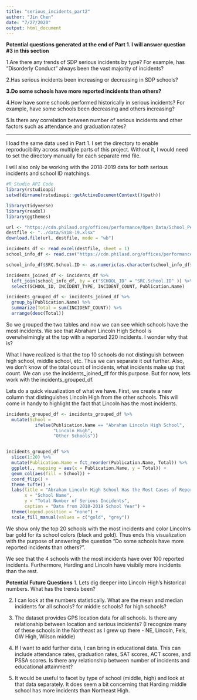```yaml
---
title: "serious_incidents_part2"
author: "Jin Chen"
date: "7/27/2020"
output: html_document
---
```


**Potential questions generated at the end of Part 1. I will answer question #3 in this section**

1.Are there any trends of SDP serious incidents by type? For example, has "Disorderly Conduct" always been the vast majority of incidents?

2.Has serious incidents been increasing or decreasing in SDP schools?

**3.Do some schools have more reported incidents than others?**

4.How have some schools performed historically in serious incidents? For example, have some schools been decreasing and others increasing?

5.Is there any correlation between number of serious incidents and other factors such as attendance and graduation rates?


---
I load the same data used in Part 1. I set the directory to enable reproducibility across multiple parts of this project. Without it, I would need to set the directory manually for each separate rmd file.

I will also only be working with the 2018-2019 data for both serious incidents and school ID matchings. 

```r
#R Studio API Code
library(rstudioapi)
setwd(dirname(rstudioapi::getActiveDocumentContext()$path))

library(tidyverse)
library(readxl)
library(ggthemes)

url <- "https://cdn.philasd.org/offices/performance/Open_Data/School_Performance/Serious_Incidents/School%20Profiles%20Serious%20Incidents%202018-2019.xlsx"
destfile <- "../data/SY18-19.xlsx"
download.file(url, destfile, mode = "wb")

incidents_df <- read_excel(destfile, sheet = 1)
school_info_df <- read.csv("https://cdn.philasd.org/offices/performance/Open_Data/School_Information/School_List/2018-2019%20Master%20School%20List%20(20190510).csv")

```

```r
school_info_df$SRC.School.ID <- as.numeric(as.character(school_info_df$SRC.School.ID))

incidents_joined_df <- incidents_df %>% 
  left_join(school_info_df, by = c("SCHOOL_ID" = "SRC.School.ID" )) %>% 
  select(SCHOOL_ID, INCIDENT_TYPE, INCIDENT_COUNT, Publication.Name)

incidents_grouped_df <- incidents_joined_df %>% 
  group_by(Publication.Name) %>% 
  summarize(Total = sum(INCIDENT_COUNT)) %>% 
  arrange(desc(Total))
```
So we grouped the two tables and now we can see which schools have the most incidents. We see that Abraham Lincoln High School is overwhelmingly at the top with a reported 220 incidents. I wonder why that is?

What I have realized is that the top 10 schools do not distinguish between high school, middle school, etc. Thus we can separate it out further. Also, we don't know of the total count of incidents, what incidents make up that count. We can use the incidents_joined_df for this purpose. But for now, lets work with the incidents_grouped_df.

Lets do a quick visualization of what we have. First, we create a new column that distinguishes Lincoln High from the other schools. This will come in handy to highlight the fact that Lincoln has the most incidents. 

```r
incidents_grouped_df <- incidents_grouped_df %>% 
  mutate(School = 
           ifelse(Publication.Name == "Abraham Lincoln High School",
                  "Lincoln High",
                  "Other Schools"))


incidents_grouped_df %>% 
  slice(1:20) %>% 
  mutate(Publication.Name = fct_reorder(Publication.Name, Total)) %>% 
  ggplot(., mapping = aes(x = Publication.Name, y = Total)) +
  geom_col(aes(fill = School)) +
  coord_flip() +
  theme_tufte() +
  labs(title = "Abraham Lincoln High School Has the Most Cases of Reported Serious Incidents in Philadelphia Schools",
       x = "School Name",
       y = "Total Number of Serious Incidents",
       caption = "Data from 2018-2019 School Year") +
  theme(legend.position = "none") +
  scale_fill_manual(values = c("gold", "grey"))
```
We show only the top 20 schools with the most incidents and color Lincoln's bar gold for its school colors (black and gold). Thus ends this visualization with the purpose of answering the question "Do some schools have more reported incidents than others?". 

We see that the 4 schools with the most incidents have over 100 reported incidents. Furthermore, Harding and Lincoln have visibily more incidents than the rest.

**Potential Future Questions**
1. Lets dig deeper into Lincoln High's historical numbers. What has the trends been?

2. I can look at the numbers statistically. What are the mean and median incidents for all schools? for middle schools? for high schools?

3. The dataset provides GPS location data for all schools. Is there any relationship between location and serious incidents? (I recognize many of these schools in the Northeast as I grew up there - NE, Lincoln, Fels, GW High, Wilson middle)

4. If I want to add further data, I can bring in educational data. This can include attendance rates, graduation rates, SAT scores, ACT scores, and PSSA scores. Is there any relationship between number of incidents and educational attainment?

5. It would be useful to facet by type of school (middle, high) and look at that data separately. It does seem a bit concerning that Harding middle school has more incidents than Northeast High. 


